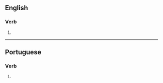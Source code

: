 ==English==

===Verb===
{{head|en|verb form}}

# {{en-third-person singular of|colonize}}

----

==Portuguese==

===Verb===
{{head|pt|verb form}}

# {{pt-verb form of|colonizar}}